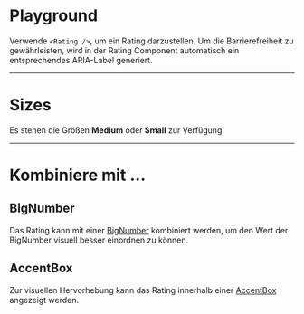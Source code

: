 # Playground

Verwende `<Rating />`, um ein Rating darzustellen. Um die Barrierefreiheit zu
gewährleisten, wird in der Rating Component automatisch ein entsprechendes
ARIA-Label generiert.

<LiveCodeEditor />

---

# Sizes

Es stehen die Größen **Medium** oder **Small** zur Verfügung.

<LiveCodeEditor example="size" editorCollapsed />

---

# Kombiniere mit ...

## BigNumber

Das Rating kann mit einer
[BigNumber](https://mittwald.github.io/flow/03-components/data-visualisation/big-number)
kombiniert werden, um den Wert der BigNumber visuell besser einordnen zu können.

<LiveCodeEditor example="big-number" editorCollapsed />

## AccentBox

Zur visuellen Hervorhebung kann das Rating innerhalb einer
[AccentBox](https://mittwald.github.io/flow/03-components/structure/accent-box)
angezeigt werden.

<LiveCodeEditor example="accent-box" editorCollapsed />
